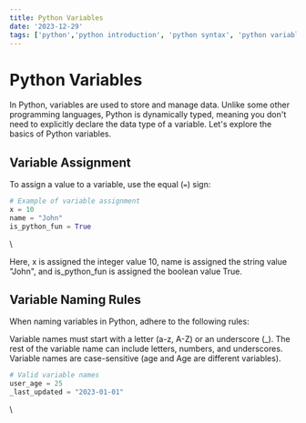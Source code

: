 ```yaml
---
title: Python Variables
date: '2023-12-29'
tags: ['python','python introduction', 'python syntax', 'python variables']
---
```


# Python Variables

In Python, variables are used to store and manage data. Unlike some other programming languages, Python is dynamically typed, meaning you don't need to explicitly declare the data type of a variable. Let's explore the basics of Python variables.

## Variable Assignment

To assign a value to a variable, use the equal (`=`) sign:

```python
# Example of variable assignment
x = 10
name = "John"
is_python_fun = True
```
\

Here, x is assigned the integer value 10, name is assigned the string value "John", and is_python_fun is assigned the boolean value True.

## Variable Naming Rules

When naming variables in Python, adhere to the following rules:

Variable names must start with a letter (a-z, A-Z) or an underscore (_).
The rest of the variable name can include letters, numbers, and underscores.
Variable names are case-sensitive (age and Age are different variables).

```python
# Valid variable names
user_age = 25
_last_updated = "2023-01-01"

```
\

